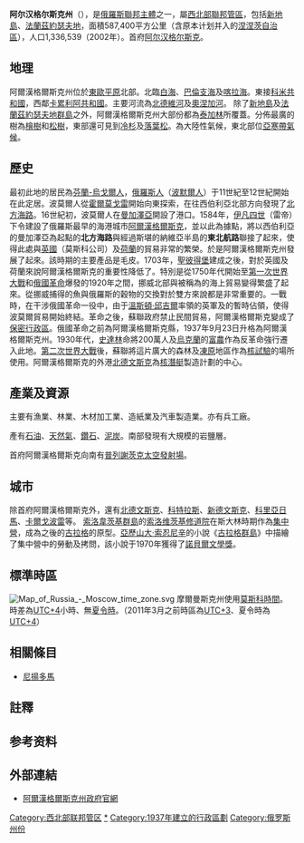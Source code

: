 {{Infobox Russian federal subject
|zh_name=阿尔汉格尔斯克州
|ru_name=Архангельская область
|image_map=Arkhangelsk in Russia (+Nenets hatched).svg
|coordinates = {{coord|63|30|N|43|00|E|type:adm1st_region:RU|display=inline,title}}
|image_coa=Coat of Arms of Arkhangelsk oblast.svg
|coa_caption={{link-ru|阿尔汉格尔斯克州州徽|Герб Архангельской области|州徽}}
|image_flag=Flag of Arkhangelsk Oblast.svg
|flag_caption={{link-en|阿尔汉格尔斯克州州旗|Flag of Arkhangelsk Oblast|州旗}}
|anthem={{link-en|阿尔汉格尔斯克州州歌|Anthem of Arkhangelsk Oblast}}
|anthem_ref=<ref name="Anthem">Law #413-21-OZ</ref>
|holiday
|holiday_ref
|political_status=州
|political_status_link=州 (俄罗斯)
|federal_district=[[西北部联邦管区|西北部联邦管区]]
|economic_region=[[北方经济地区|北方经济地区]]
|adm_ctr_type=行政中心
|adm_ctr_name=[[阿尔汉格尔斯克|阿尔汉格尔斯克]]
|adm_ctr_ref=
|pop_2010census=1185536
|pop_2010census_rank=43rd
|urban_pop_2010census=76.0%
|rural_pop_2010census=24.0%
|pop_2010census_ref=<ref name="PopNote">both the total population and the percentages are given without [[涅涅茨自治区|Nenets Autonomous Okrug]]</ref>
|pop_density
|pop_density_as_of
|pop_density_ref
|pop_latest=1130240
|pop_latest_date=January 2016
|pop_latest_ref=<ref name="2016Est">Arkhangelsk Oblast Territorial Branch of the [[Russian_Federal_State_Statistics_Service|Federal State Statistics Service]]. [http://arhangelskstat.gks.ru/wps/wcm/connect/rosstat_ts/arhangelskstat/resources/383710004c90c2e8b47fb77dff7d05ed/%2BCHISL2016.xls Оценка численности населения на 1 января 2016 г.] {{Wayback|url=http://arhangelskstat.gks.ru/wps/wcm/connect/rosstat_ts/arhangelskstat/resources/383710004c90c2e8b47fb77dff7d05ed/%2BCHISL2016.xls |date=20170315001904 }} {{ru icon}}</ref>
|area_km2=587400
|area_km2_rank=8
|established_date=1937年9月23日
|established_date_ref=<ref name="arxiv">{{cite web|url=http://guides.rusarchives.ru/browse/guidebook.html?bid=79&sid=185080|title=Административно-территориальное деление Архангельской губернии в XVIII-XX вв.|year=2000|publisher=Архивы России|language=ru|accessdate=March 14, 2017|archiveurl=https://web.archive.org/web/20110724083217/http://guides.rusarchives.ru/browse/guidebook.html?bid=79&sid=185080|archivedate=2011-07-24|deadurl=yes}}</ref>
|license_plates=29
|ISO=RU-ARK
|gov_as_of=December 2016
|leader_title=[[阿尔汉格尔斯克州州长|州长]]
|leader_title_ref=<ref name="HeadTitle">Charter, Chapter V</ref>
|leader_name={{link-en|亚历山大·维塔利耶维奇·齐布利斯基|Alexander Tsybulsky|亚历山大·齐布利斯基}}
|leader_name_ref=<ref name="HeadName">Official website of Arkhangelsk Oblast. [https://dvinaland.ru/gov/-ovt8vpsr Igor Orlov] {{Webarchive|url=https://web.archive.org/web/20161228062405/http://www.dvinaland.ru/gov/-ovt8vpsr |date=December 28, 2016 }}, Governor of Arkhangelsk Oblast {{ru}}</ref>
|legislature={{link-ru|阿尔汉格尔斯克州代表会议|Архангельское областное собрание депутатов}}
|legislature_ref=<ref name="Legis">Charter, Chapter IV</ref>
|website=http://www.dvinaland.ru
|website_ref
|date=August 2010
}}
'''阿尔汉格尔斯克州'''（{{lang-rus|Арха́нгельская о́бласть|Arkhangelskaya oblast}}），是[[俄羅斯聯邦主體|俄羅斯聯邦主體]]之一，屬[[西北部聯邦管區|西北部聯邦管區]]，包括[[新地島|新地島]]、[[法蘭茲約瑟夫地|法蘭茲約瑟夫地]]，面積587,400平方公里（含原本计划并入的[[涅涅茨自治區|涅涅茨自治區]]），人口1,336,539（2002年）。首府[[阿尔汉格尔斯克|阿尔汉格尔斯克]]。

== 地理 ==
阿爾漢格爾斯克州位於[[東歐平原|東歐平原]]北部。北臨[[白海|白海]]、[[巴倫支海|巴倫支海]]及[[喀拉海|喀拉海]]。東接[[科米共和國|科米共和國]]，西鄰[[卡累利阿共和國|卡累利阿共和國]]。主要河流為[[北德維河|北德維河]]及[[奧涅加河|奧涅加河]]。
除了[[新地島|新地島]]及[[法蘭茲約瑟夫地群島|法蘭茲約瑟夫地群島]]之外，阿爾漢格爾斯克州大部份都為[[泰加林|泰加林]]所覆蓋。分佈最廣的樹為[[檜樹|檜樹]]和[[松樹|松樹]]，東部還可見到[[冷杉|冷杉]]及[[落葉松|落葉松]]。為大陸性氣候，東北部位[[亞寒帶氣候|亞寒帶氣候]]。

== 歷史 ==
最初此地的居民為[[芬蘭-烏戈爾語族|芬蘭-烏戈爾人]]，[[俄羅斯人|俄羅斯人]]（[[波默爾人|波默爾人]]）于11世紀至12世紀開始在此定居。波莫爾人從[[霍爾莫戈雷|霍爾莫戈雷]]開始向東探索，在往西伯利亞北部方向發現了[[北方海路|北方海路]]。16世紀初，波莫爾人在[[曼加澤亞|曼加澤亞]]開設了港口。1584年，[[伊凡四世|伊凡四世]]（雷帝）下令建設了俄羅斯最早的海港城市[[阿爾漢格爾斯克|阿爾漢格爾斯克]]，並以此為據點，將以西伯利亞的曼加澤亞為起點的'''北方海路'''與經過斯堪的納維亞半島的'''東北航路'''聯接了起來，使得此處與[[英國|英國]]（莫斯科公司）及[[荷蘭|荷蘭]]的貿易非常的繁榮。於是阿爾漢格爾斯克州發展了起來。該時期的主要產品是毛皮。1703年，[[聖彼得堡|聖彼得堡]]建成之後，對於英國及荷蘭來說阿爾漢格爾斯克的重要性降低了。特別是從1750年代開始至[[第一次世界大戰|第一次世界大戰]]和[[俄國革命|俄國革命]]爆發的1920年之間，挪威北部與被稱為{{link-en|波默爾貿易|Pomor trade}}的海上貿易變得繁盛了起來。從挪威捕得的魚與俄羅斯的穀物的交換對於雙方來說都是非常重要的。一戰時，在干涉俄國革命{{link-en|北俄羅斯干涉|North Russia Intervention}}一役中，由于[[溫斯頓·邱吉爾|溫斯頓·邱吉爾]]率領的英軍及{{link-en|美國北俄遠征軍|American Expeditionary Force, North Russia}}的暫時佔領，使得波莫爾貿易開始終結。革命之後，蘇聯政府禁止民間貿易，阿爾漢格爾斯克變成了[[保密行政區|保密行政區]]。俄國革命之前為阿爾漢格爾斯克縣，1937年9月23日升格為阿爾漢格爾斯克州。1930年代，[[史達林|史達林]]命將200萬人及[[烏克蘭|烏克蘭]]的[[富農|富農]]作為反革命強行遷入此地。[[第二次世界大戰|第二次世界大戰]]後，蘇聯將這片廣大的森林及[[凍土層|凍原]]地區作為[[核試驗|核試驗]]的場所使用。阿爾漢格爾斯克的外港[[北德文斯克|北德文斯克]]為[[核潛艇|核潛艇]]製造計劃的中心。

== 產業及資源 ==
主要有漁業、林業、木材加工業、造紙業及汽車製造業。亦有兵工廠。

產有[[石油|石油]]、[[天然氣|天然氣]]、[[鑽石|鑽石]]、[[泥炭|泥炭]]。南部發現有大規模的岩鹽層。

首府阿爾漢格爾斯克向南有[[普列謝茨克太空發射場|普列謝茨克太空發射場]]。

== 城市 ==
除首府阿爾漢格爾斯克外，還有[[北德文斯克|北德文斯克]]、[[科特拉斯|科特拉斯]]、[[新德文斯克|新德文斯克]]、[[科里亞日馬|科里亞日馬]]、[[卡爾戈波雷|卡爾戈波雷]]等。
[[索洛韋茨基群島|索洛韋茨基群島]]的[[索洛维茨基修道院|索洛维茨基修道院]]在斯大林時期作為[[集中營|集中營]]，成為之後的[[古拉格|古拉格]]的原型。[[亞歷山大·索忍尼辛|亞歷山大·索忍尼辛]]的小說《[[古拉格群島|古拉格群島]]》中描繪了集中營中的勞動及拷問，該小說于1970年獲得了[[諾貝爾文學獎|諾貝爾文學獎]]。

==標準時區==
[[File:Map_of_Russia_-_Moscow_time_zone.svg|left]]
摩爾曼斯克州使用[[莫斯科時間|莫斯科時間]]。時差為[[UTC+4|UTC+4]]小時、無[[夏令時|夏令時]]。（2011年3月之前時區為[[UTC+3|UTC+3]]、夏令時為[[UTC+4|UTC+4]]）
<div style="clear:left"></div>

== 相關條目 ==
*[[尼揚多馬|尼揚多馬]]

==註釋==
{{NoteFoot}}

==参考资料==
{{reflist}}

== 外部連結 ==
*{{ru icon}} [http://www.dvinaland.ru/ 阿爾漢格爾斯克州政府官網] {{Wayback|url=http://www.dvinaland.ru/ |date=20080913065207 }}

{{Commonscat|Arkhangelsk Oblast}}
{{阿尔汉格尔斯克州行政区划}}
{{Rossija}}
{{Authority control}}
{{DEFAULTSORT:Arkhangelsk}}
[[Category:西北部联邦管区|Category:西北部联邦管区]]
[[Category:阿尔汉格尔斯克州|*]]
[[Category:1937年建立的行政區劃|Category:1937年建立的行政區劃]]
[[Category:俄罗斯州份|Category:俄罗斯州份]]